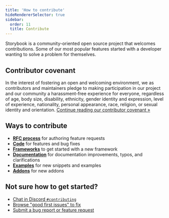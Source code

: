 ```yaml
---
title: 'How to contribute'
hideRendererSelector: true
sidebar:
  order: 11
  title: Contribute
---
```


Storybook is a community-oriented open source project that welcomes contributions. Some of our most popular features started with a developer wanting to solve a problem for themselves.

## Contributor covenant

In the interest of fostering an open and welcoming environment, we as contributors and maintainers pledge to making participation in our project and our community a harassment-free experience for everyone, regardless of age, body size, disability, ethnicity, gender identity and expression, level of experience, nationality, personal appearance, race, religion, or sexual identity and orientation. [Continue reading our contributor covenant »](https://github.com/storybookjs/storybook/blob/next/CODE_OF_CONDUCT.md)

## Ways to contribute

* [**RFC process**](./RFC.mdx) for authoring feature requests
* [**Code**](./code.mdx) for features and bug fixes
* [**Frameworks**](./framework.mdx) to get started with a new framework
* [**Documentation**](./documentation/documentation-updates.mdx) for documentation improvements, typos, and clarifications
* [**Examples**](./documentation/new-snippets.mdx) for new snippets and examples
* [**Addons**](./../addons/index.mdx) for new addons

## Not sure how to get started?

* [Chat in Discord `#contributing`](https://discord.com/channels/486522875931656193/839297503446695956)
* [Browse "good first issues" to fix](https://github.com/storybookjs/storybook/issues?q=is%3Aissue+is%3Aopen+label%3A%22good+first+issue%22)
* [Submit a bug report or feature request](https://github.com/storybookjs/storybook/issues)
